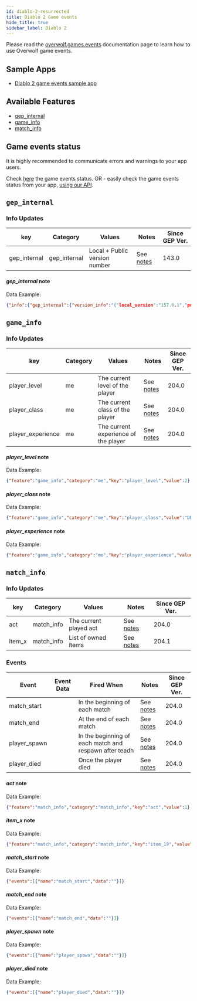 ```yaml
---
id: diablo-2-resurrected
title: Diablo 2 Game events
hide_title: true
sidebar_label: Diablo 2
---
```


<!-- GENERATED USING /scripts/generate.js -->

<head>
  <meta name="keywords" content="API for Diablo 2 Resurrected, Diablo 2 Resurrected API, SDK for Diablo 2 Resurrected, Diablo 2 Resurrected SDK"/>
</head>

<GameInfo gameID={21848} showCompliance={true} showDocs={false}/>

Please read the [overwolf.games.events](../events) documentation page to learn how to use Overwolf game events.

## Sample Apps
* [Diablo 2 game events sample app](https://github.com/overwolf/events-sample-apps)

## Available Features

* [gep_internal](#gep_internal)
* [game_info](#game_info)
* [match_info](#match_info)

## Game events status

It is highly recommended to communicate errors and warnings to your app users. 

Check [here](/status/) the game events status. OR -  easily check the game events status from your app, [using our API](/topics/using-events/how-to-check-events-status-from-app).

## `gep_internal`

### Info Updates

key          | Category    | Values                    | Notes                 | Since GEP Ver. |
------------ | ------------| ------------------------- | --------------------- | ------------- | 
gep_internal | gep_internal| Local + Public version number|See [notes](#gep_internal-note)|   143.0       |

#### *gep_internal* note

Data Example:

```json
{"info":{"gep_internal":{"version_info":"{"local_version":"157.0.1","public_version":"157.0.1","is_updated":true}"}},"feature":"gep_internal"}
```

## `game_info`

### Info Updates

key          | Category    | Values                    | Notes                 | Since GEP Ver. |
------------| -------------| --------------| ------------------ | --------------|
player_level |me|   The current level of the player            |See [notes](#player_level-note)|     204.0      |
player_class |me|   The current class of the player            |See [notes](#player_class-note)|     204.0      |
player_experience |me|   The current experience of the player            |See [notes](#player_experience-note)|     204.0      |

#### *player_level* note

Data Example:

```json
{"feature":"game_info","category":"me","key":"player_level","value":2}
```

#### *player_class* note

Data Example:

```json
{"feature":"game_info","category":"me","key":"player_class","value":"DRUID"}
```

#### *player_experience* note

Data Example:

```json
{"feature":"game_info","category":"me","key":"player_experience","value":1101}
```


## `match_info`

### Info Updates

key               | Category    | Values                    | Notes                 | Since GEP Ver. |
----------------- | ------------| ------------------------- | --------------------- | ------------- |
act   | match_info  | The current played act|See [notes](#act-note)|  204.0   |
item_x   | match_info  | List of owned items |See [notes](#item_x-note)|  204.1   |

### Events

Event       | Event Data   | Fired When    | Notes                                  | Since GEP Ver. |
------------| -------------| --------------| -------------------------------------- | ---------------|
match_start |   | In the beginning of each match              | See [notes](#match_start-note) |      204.0      |
match_end |   | At the end of each match              | See [notes](#match_end-note) |      204.0      |
player_spawn |   | In the beginning of each match and respawn after teadh            | See [notes](#player_spawn-note) |      204.0      |
player_died |   | Once the player died              | See [notes](#player_died-note) |      204.0      |

#### *act* note

Data Example:
```json
{"feature":"match_info","category":"match_info","key":"act","value":1}
```

#### *item_x* note

Data Example:

```json
{"feature":"match_info","category":"match_info","key":"item_19","value":"{"id":823142142,"name":"Cap","quality":"LOW","is_identified":"1","req_lvl":0,"req_str":0,"req_dex":0,"low_quality":"Cracked","body_loc":"NONE","inv_page":"INVENTORY","parent_id":0,"stats" : [{"idx" : "31","idx_name" : "armorclass","sub_idx" : "0","sub_idx_name" : "","value" : "3"},{"idx" : "73","idx_name" : "maxdurability","sub_idx" : "0","sub_idx_name" : "","value" : "3"}]}"}
```

#### *match_start* note

Data Example:

```json
{"events":[{"name":"match_start","data":""}]}
```

#### *match_end* note

Data Example:

```json
{"events":[{"name":"match_end","data":""}]}
```

#### *player_spawn* note

Data Example:

```json
{"events":[{"name":"player_spawn","data":""}]}
```

#### *player_died* note

Data Example:

```json
{"events":[{"name":"player_died","data":""}]}
```

